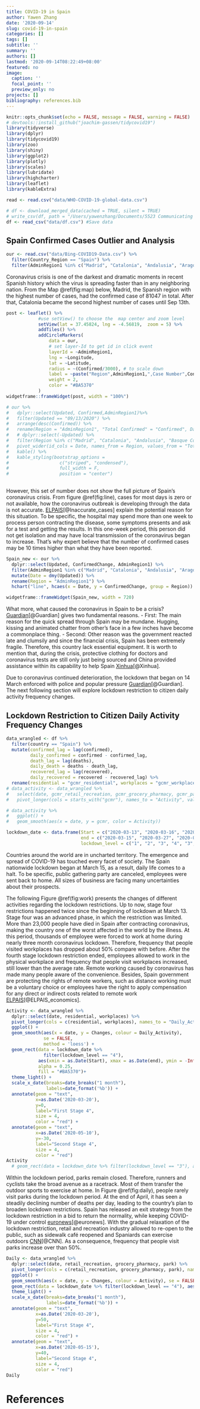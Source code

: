 ```yaml
---
title: COVID-19 in Spain
author: Yawen Zhang
date: '2020-09-14'
slug: covid-19-in-spain
categories: []
tags: []
subtitle: ''
summary: ''
authors: []
lastmod: '2020-09-14T08:22:49+08:00'
featured: no
image:
  caption: ''
  focal_point: ''
  preview_only: no
projects: []
bibliography: references.bib
---
```


```r
knitr::opts_chunk$set(echo = FALSE, message = FALSE, warning = FALSE)
# devtools::install_github("joachim-gassen/tidycovid19")
library(tidyverse)
library(dplyr)
library(tidycovid19)
library(zoo)
library(shiny)
library(ggplot2)
library(plotly)
library(scales)
library(lubridate)
library(highcharter)
library(leaflet)
library(kableExtra)
```


```r
read <- read.csv("data/WHO-COVID-19-global-data.csv")
```


```r
# df <- download_merged_data(cached = TRUE, silent = TRUE)
# write_csv(df, path = "/Users/yawenzhang/Documents/5523 Communicating with data/my-blog-yawenzhang9701/content/post/Spain_COVID19/data/df.csv")
df <- read_csv("data/df.csv") #Save data
```

## Spain Confirmed Cases Outlier and Analysis


```r
our <- read.csv("data/Bing-COVID19-Data.csv") %>%
  filter(Country_Region == "Spain") %>%
  filter(AdminRegion1 %in% c("Madrid", "Catalonia", "Andalusia", "Aragon", "Basque Country", "Valencia", "Castilla Leon", "Castile-La Mancha" ,"Balearic Islands" ,"Murcia", "Galicia", "Canary Islands", "Navarre", "Extremadura", "Cantabria", "La Rioja", "Asturias", "Melilla", "Ceuta"))
```



Coronavirus crisis is one of the darkest and dramatic moments in recent Spanish history which the virus is spreading faster than in any neighboring nation. From the Map \@ref(fig:map) below, Madrid, the Spanish region with the highest number of cases, had the confirmed case of 81047 in total. After that, Catalonia became the second highest number of cases until Sep 13th. 


```r

post <- leaflet() %>%
            #use setView() to choose the  map center and zoom level
            setView(lat = 37.45824, lng = -4.56819,  zoom = 5) %>%
            addTiles() %>%
            addCircleMarkers(
                data = our,
                # set layer-Id to get id in click event
                layerId = ~AdminRegion1,
                lng = ~Longitude,
                lat = ~Latitude,
                radius = ~(Confirmed/3000), # to scale down
                label = ~paste("Region",AdminRegion1,",Case Number",Confirmed), #  show label name when mouse hovers
                weight = 2,
                color = "#BA5370"
            )
widgetframe::frameWidget(post, width = "100%")
```



```r
# our %>%
#   dplyr::select(Updated, Confirmed,AdminRegion1)%>%
#   filter(Updated == "09/13/2020") %>%
#   arrange(desc(Confirmed)) %>%
#   rename(Region = "AdminRegion1", "Total Confirmed" = "Confirmed", Date = "Updated") %>%
#   # dplyr::select(-Updated) %>%
#   filter(Region %in% c("Madrid", "Catalonia", "Andalusia", "Basque Country", "Valencia", "Castilla Leon")) %>%
#   pivot_wider(id_cols = Date, names_from = Region, values_from = "Total Confirmed") %>%
#   kable() %>%
#   kable_styling(bootstrap_options =
#                   c("striped", "condensed"),
#                   full_width = F,
#                   position = "center")
  
```

However, this set of number does not show the full picture of Spain’s coronavirus crisis. From figure \@ref(fig:line), cases for most days is zero or not available, how the coronavirus outbreak is developing through the data is not accurate. [ELPAIS](https://english.elpais.com/society/2020-04-05/spains-coronavirus-crisis-why-the-numbers-are-failing-to-show-the-full-picture.html)[@Inaccurate_cases] explain the potential reason for this situation. To be specific, the hospital may spend more than one week to process person contracting the disease, some symptoms presents and ask for a test and getting the results. In this one-week period, this person did not get isolation and may have local transmission of the coronavirus began to increase. That’s why expert believe that the number of confirmed cases may be 10 times higher than what they have been reported. 

```r
Spain_new <- our %>%
  dplyr::select(Updated, ConfirmedChange, AdminRegion1) %>%
  filter(AdminRegion1 %in% c("Madrid", "Catalonia", "Andalusia", "Aragon", "Basque Country", "Castilla Leon", "Castile-La Mancha", "Balearic Islands")) %>%
  mutate(Date = dmy(Updated)) %>%
  rename(Region = "AdminRegion1") %>%
  hchart("line", hcaes(x = Date, y = ConfirmedChange, group = Region)) 

widgetframe::frameWidget(Spain_new, width = 720)
```

What more, what caused the coronavirus in Spain to be a crisis? [Guardian](https://www.theguardian.com/world/2020/mar/26/spain-coronavirus-response-analysis)[@Guardian] gives two fundamental reasons. 
-	First:
The main reason for the quick spread through Spain may be mundane. Hugging, kissing and animated chatter from other’s face in a few inches have become a commonplace thing. 
-	Second:
Other reason was the government reacted late and clumsily and since the financial crisis, Spain has been extremely fragile. Therefore, this country lack essential equipment. It is worth to mention that, during the crisis, protective clothing for doctors and coronavirus tests are still only just being sourced and China provided assistance within its capability to help Spain [Xinhua](http://www.xinhuanet.com/english/2020-05/13/c_139051653.htm)[@Xinhua].
  
  
  
Due to coronavirus continued deterioration, the lockdown that began on 14 March enforced with police and popular pressure [Guardian](https://www.theguardian.com/world/2020/mar/26/spain-coronavirus-response-analysis)[@Guardian]. The next following section will explore lockdown restriction to citizen daily activity frequency changes.

  

## Lockdown Restriction to Citizen Daily Activity Frequency Changes




```r
data_wrangled <- df %>%
  filter(country == "Spain") %>%
  mutate(confirmed_lag = lag(confirmed),
         daily_confirmed = confirmed - confirmed_lag,
         death_lag = lag(deaths),
         daily_death = deaths - death_lag,
         recovered_lag = lag(recovered),
         daily_recovered = recovered - recovered_lag) %>%
  rename(residential = "gcmr_residential", workplaces = "gcmr_workplaces", retail_recreation = "gcmr_retail_recreation", grocery_pharmacy = "gcmr_grocery_pharmacy", park = "gcmr_parks", public_station = "gcmr_transit_stations")
# data_activity <- data_wrangled %>%
#   select(date, gcmr_retail_recreation, gcmr_grocery_pharmacy, gcmr_parks, gcmr_transit_stations, gcmr_workplaces, gcmr_residential) %>% 
#   pivot_longer(cols = starts_with("gcmr"), names_to = "Activity", values_to = "gcmr")
```

```r
# data_activity %>%
#   ggplot() +
#   geom_smooth(aes(x = date, y = gcmr, color = Activity))
```









```r
lockdown_date <- data.frame(Start = c("2020-03-13", "2020-03-16", "2020-03-28", "2020-04-04", "2020-04-13", "2020-04-18", "2020-05-01", "2020-05-02", "2020-05-11"), 
                            end = c("2020-03-15", "2020-03-27", "2020-04-03", "2020-04-12", "2020-04-17", "2020-04-30", "2020-05-01", "2020-05-10", "now"), 
                            lockdown_level = c("1", "2", "3", "4", "3", "4", "3", "2", "1" ))
```

Countries around the world are in uncharted territory. The emergence and spread of COVID-19 has touched every facet of society. The Spain nationwide lockdown began at March 15, as a result, daily life comes to a halt. To be specific, public gathering party are canceled, employees were sent back to home. All sizes of business are facing many uncertainties about their prospects. 
  


The following Figure \@ref(fig:work) presents the changes of different activities regarding the lockdown restrictions. Up to now, stage four restrictions happened twice since the beginning of lockdown at March 13. Stage four was an advanced phase, in which the restriction was limited. More than 23,000 people have died in Spain after contracting coronavirus, making the country one of the worst affected in the world by the illness. At this period, thousands of employee were forced to work at home during nearly three month coronavirus lockdown. Therefore, frequency that people visited workplaces has dropped about 50% compare with before. After the fourth stage lockdown restriction ended, employees allowed to work in the physical workplace and frequency that people visit workplaces increased, still lower than the average rate. Remote working caused by coronavirus has made many people aware of the convenience. Besides, Spain government are protecting the rights of remote workers, such as distance working must be a voluntary choice or employees have the right to apply compensation for any direct or indirect costs related to remote work [ELPAIS](https://english.elpais.com/economy_and_business/2020-06-26/flexible-schedules-and-covered-expenses-spain-drafts-bill-protecting-the-rights-of-remote-workers.htmla)[@ELPAIS_economics].





```r
Activity <- data_wrangled %>%
  dplyr::select(date, residential, workplaces) %>%
  pivot_longer(cols = c(residential, workplaces), names_to = "Daily_Activity", values_to = "Changes") %>%
  ggplot() +
  geom_smooth(aes(x = date, y = Changes, colour = Daily_Activity), 
              se = FALSE, 
              method = 'loess') +
  geom_rect(data = lockdown_date %>% 
              filter(lockdown_level == "4"), 
            aes(xmin = as.Date(Start), xmax = as.Date(end), ymin = -Inf, ymax = Inf), 
            alpha = 0.25, 
            fill = "#BA5370")+
  theme_light() +
  scale_x_date(breaks=date_breaks("1 month"),
               labels=date_format('%b')) +
  annotate(geom = "text", 
           x=as.Date('2020-03-20'), 
           y=0, 
           label="First Stage 4", 
           size = 4, 
           color = "red") +
  annotate(geom = "text", 
           x=as.Date('2020-05-10'), 
           y=-30, 
           label="Second Stage 4", 
           size = 4, 
           color = "red")
Activity
  # geom_rect(data = lockdown_date %>% filter(lockdown_level == "3"), aes(xmin = as.Date(Start), xmax = as.Date(end), ymin = -Inf, ymax = Inf),alpha = 0.25, fill = "#BA5370")
```





Within the lockdown period, parks remain closed. Therefore, runners and cyclists take the broad avenue as a racetrack. Most of them transfer the outdoor sports to exercise at home. In Figure \@ref(fig:daily), people rarely visit parks during the lockdown period. At the end of April, it has seen a steadily declining number of deaths per day, leading to the country's plan to broaden lockdown restrictions. Spain has released an exit strategy from the lockdown restriction in a bid to return the normality, while keeping COVID-19 under control [euronews](https://www.euronews.com/2020/04/29/coronavirus-spain-reveals-four-stage-plan-to-de-escalate-from-covid-19-lockdown)[@euronews]. With the gradual relaxation of the lockdown restriction, retail and recreation industry allowed to re-open to the public, such as sidewalk café reopened and Spaniards can exercise outdoors [CNN](https://www.cnn.com/2020/05/02/europe/spain-lockdown-coronavirus-exercise-intl/index.html)[@CNN]. As a consequence, frequency that people visit parks increase over than 50%. 




```r
Daily <- data_wrangled %>%
  dplyr::select(date, retail_recreation, grocery_pharmacy, park) %>%
  pivot_longer(cols = c(retail_recreation, grocery_pharmacy, park), names_to = "Activity", values_to = "Changes") %>%
  ggplot() +
  geom_smooth(aes(x = date, y = Changes, colour = Activity), se = FALSE, method = 'loess') +
  geom_rect(data = lockdown_date %>% filter(lockdown_level == "4"), aes(xmin = as.Date(Start), xmax = as.Date(end), ymin = -Inf, ymax = Inf),alpha = 0.25, fill = "#BA5370") +
  theme_light() +
  scale_x_date(breaks=date_breaks("1 month"),
               labels=date_format('%b')) +
  annotate(geom = "text", 
           x=as.Date('2020-03-20'), 
           y=50, 
           label="First Stage 4", 
           size = 4, 
           color = "red") +
  annotate(geom = "text", 
           x=as.Date('2020-05-15'), 
           y=40, 
           label="Second Stage 4", 
           size = 4, 
           color = "red")
Daily
```












# References
